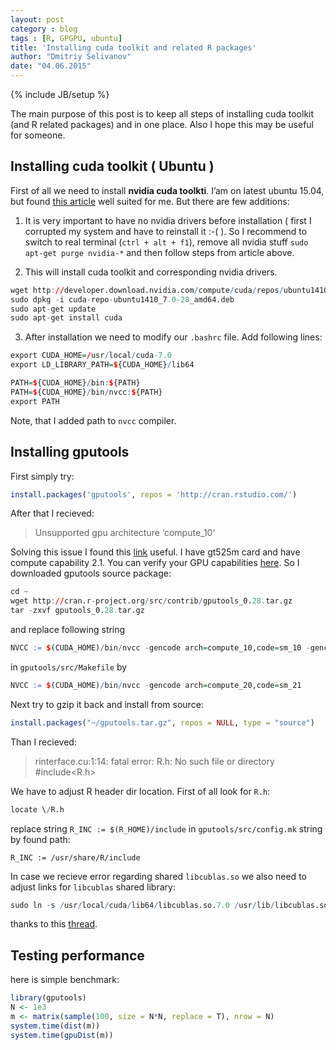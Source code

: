 ```yaml
---
layout: post
category : blog
tags : [R, GPGPU, ubuntu]
title: 'Installing cuda toolkit and related R packages'
author: "Dmitriy Selivanov"
date: "04.06.2015"
---
```

{% include JB/setup %}

The main purpose of this post is to keep all steps of installing cuda toolkit (and R related packages) and in one place. Also I hope this may be useful for someone.

## Installing cuda toolkit ( Ubuntu )
First of all we need to install **nvidia cuda toolkti**. I'am on latest ubuntu 15.04, but found [this article](http://www.r-tutor.com/gpu-computing/cuda-installation/cuda7.0-ubuntu) well suited for me. But there are few additions:  

1. It is very important to have no nvidia drivers before installation ( first I corrupted my system and have to reinstall it :-( ). So I recommend to switch to real terminal (`ctrl + alt + f1`), remove all nvidia stuff `sudo apt-get purge nvidia-*` and then follow steps from article above.  

2. This will install cuda toolkit and corresponding nvidia drivers.
```r
wget http://developer.download.nvidia.com/compute/cuda/repos/ubuntu1410/x86_64/cuda-repo-ubuntu1410_7.0-28_amd64.deb
sudo dpkg -i cuda-repo-ubuntu1410_7.0-28_amd64.deb
sudo apt-get update
sudo apt-get install cuda
```  

3. After installation we need to modify our `.bashrc` file. Add following lines:
```r
export CUDA_HOME=/usr/local/cuda-7.0
export LD_LIBRARY_PATH=${CUDA_HOME}/lib64

PATH=${CUDA_HOME}/bin:${PATH}
PATH=${CUDA_HOME}/bin/nvcc:${PATH}
export PATH
```

Note, that I added path to `nvcc` compiler.

## Installing gputools
First simply try:
```r
install.packages('gputools', repos = 'http://cran.rstudio.com/')
```
After that I recieved:

> Unsupported gpu architecture 'compute_10'

Solving this issue I found this [link](https://devtalk.nvidia.com/default/topic/606195/-solved-nvcc-fatal-unsupported-gpu-architecture-compute_21-/) useful. 
I have gt525m card and have compute capability 2.1. You can verify your GPU capabilities [here](https://developer.nvidia.com/cuda-gpus). 
So I downloaded gputools source package:
```r
cd ~
wget http://cran.r-project.org/src/contrib/gputools_0.28.tar.gz
tar -zxvf gputools_0.28.tar.gz
```
and replace following string
```r
NVCC := $(CUDA_HOME)/bin/nvcc -gencode arch=compute_10,code=sm_10 -gencode arch=compute_13,code=sm_13 -gencode arch=compute_20,code=sm_20 -gencode arch=compute_30,code=sm_30
```
in `gputools/src/Makefile` by
```r
NVCC := $(CUDA_HOME)/bin/nvcc -gencode arch=compute_20,code=sm_21
```
Next try to gzip it back and install from source:
```r
install.packages("~/gputools.tar.gz", repos = NULL, type = "source")
```
Than I recieved:

> rinterface.cu:1:14: fatal error: R.h: No such file or directory #include<R.h>

We have to adjust R header dir location. First of all look for `R.h`:
```r
locate \/R.h
```
replace string `R_INC := $(R_HOME)/include` in `gputools/src/config.mk` string by found path:
```
R_INC := /usr/share/R/include
```


In case we recieve error regarding shared `libcublas.so` we also need to adjust links for `libcublas` shared library:
```r
sudo ln -s /usr/local/cuda/lib64/libcublas.so.7.0 /usr/lib/libcublas.so.7.0
```
thanks to this [thread](http://stackoverflow.com/questions/10808958/why-cant-libcudart-so-4-be-found-when-compiling-the-cuda-samples-under-ubuntu).

## Testing performance
here is simple benchmark:
```r
library(gputools)
N <- 1e3
m <- matrix(sample(100, size = N*N, replace = T), nrow = N)
system.time(dist(m))
system.time(gpuDist(m))
```
